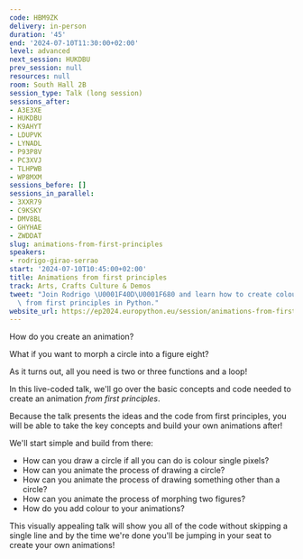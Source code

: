```yaml
---
code: HBM9ZK
delivery: in-person
duration: '45'
end: '2024-07-10T11:30:00+02:00'
level: advanced
next_session: HUKDBU
prev_session: null
resources: null
room: South Hall 2B
session_type: Talk (long session)
sessions_after:
- A3E3XE
- HUKDBU
- K9AHYT
- LDUPVK
- LYNADL
- P93P8V
- PC3XVJ
- TLHPWB
- WP8MXM
sessions_before: []
sessions_in_parallel:
- 3XXR79
- C9KSKY
- DMV8BL
- GHYHAE
- ZWDDAT
slug: animations-from-first-principles
speakers:
- rodrigo-girao-serrao
start: '2024-07-10T10:45:00+02:00'
title: Animations from first principles
track: Arts, Crafts Culture & Demos
tweet: "Join Rodrigo \U0001F40D\U0001F680 and learn how to create colourful animations\
  \ from first principles in Python."
website_url: https://ep2024.europython.eu/session/animations-from-first-principles
---
```


How do you create an animation?

What if you want to morph a circle into a figure eight?

As it turns out, all you need is two or three functions and a loop!

In this live-coded talk, we'll go over the basic concepts and code needed to create an animation _from first principles_.

Because the talk presents the ideas and the code from first principles, you will be able to take the key concepts and build your own animations after!

We'll start simple and build from there:

 - How can you draw a circle if all you can do is colour single pixels?
 - How can you animate the process of drawing a circle?
 - How can you animate the process of drawing something other than a circle?
 - How can you animate the process of morphing two figures?
 - How do you add colour to your animations?

This visually appealing talk will show you all of the code without skipping a single line and by the time we're done you'll be jumping in your seat to create your own animations!
